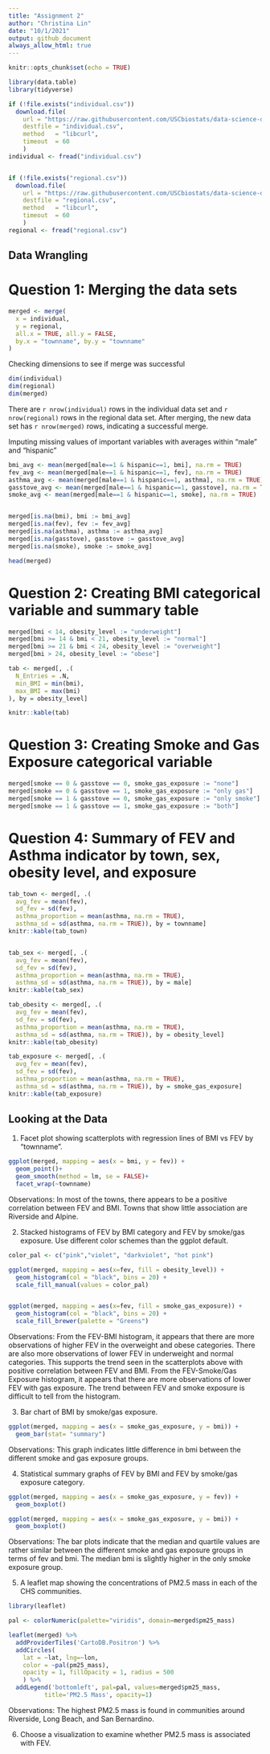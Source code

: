 ```yaml
---
title: "Assignment 2"
author: "Christina Lin"
date: "10/1/2021"
output: github_document
always_allow_html: true
---
```


```r
knitr::opts_chunk$set(echo = TRUE)
```


```r
library(data.table)
library(tidyverse)

if (!file.exists("individual.csv"))
  download.file(
    url = "https://raw.githubusercontent.com/USCbiostats/data-science-data/master/01_chs/chs_individual.csv",
    destfile = "individual.csv",
    method   = "libcurl",
    timeout  = 60
    )
individual <- fread("individual.csv")


if (!file.exists("regional.csv"))
  download.file(
    url = "https://raw.githubusercontent.com/USCbiostats/data-science-data/master/01_chs/chs_regional.csv",
    destfile = "regional.csv",
    method   = "libcurl",
    timeout  = 60
    )
regional <- fread("regional.csv")

```

## Data Wrangling

# Question 1: Merging the data sets

```r
merged <- merge(
  x = individual,
  y = regional,
  all.x = TRUE, all.y = FALSE,
  by.x = "townname", by.y = "townname"
)

```


Checking dimensions to see if merge was successful
```r
dim(individual)
dim(regional)
dim(merged)
```

There are `r nrow(individual)` rows in the individual data set and `r nrow(regional)` rows in the regional data set. After merging, the new data set has `r nrow(merged)` rows, indicating a successful merge. 




Imputing missing values of important variables with averages within "male" and "hispanic"

```r
bmi_avg <- mean(merged[male==1 & hispanic==1, bmi], na.rm = TRUE)
fev_avg <- mean(merged[male==1 & hispanic==1, fev], na.rm = TRUE)
asthma_avg <- mean(merged[male==1 & hispanic==1, asthma], na.rm = TRUE)
gasstove_avg <- mean(merged[male==1 & hispanic==1, gasstove], na.rm = TRUE)
smoke_avg <- mean(merged[male==1 & hispanic==1, smoke], na.rm = TRUE)


merged[is.na(bmi), bmi := bmi_avg]
merged[is.na(fev), fev := fev_avg]
merged[is.na(asthma), asthma := asthma_avg]
merged[is.na(gasstove), gasstove := gasstove_avg]
merged[is.na(smoke), smoke := smoke_avg]

head(merged)

```


# Question 2: Creating BMI categorical variable and summary table

```r
merged[bmi < 14, obesity_level := "underweight"]
merged[bmi >= 14 & bmi < 21, obesity_level := "normal"]
merged[bmi >= 21 & bmi < 24, obesity_level := "overweight"]
merged[bmi > 24, obesity_level := "obese"]

tab <- merged[, .(
  N_Entries = .N,
  min_BMI = min(bmi),
  max_BMI = max(bmi)
), by = obesity_level]

knitr::kable(tab)
```


# Question 3: Creating Smoke and Gas Exposure categorical variable 

```r
merged[smoke == 0 & gasstove == 0, smoke_gas_exposure := "none"]
merged[smoke == 0 & gasstove == 1, smoke_gas_exposure := "only gas"]
merged[smoke == 1 & gasstove == 0, smoke_gas_exposure := "only smoke"]
merged[smoke == 1 & gasstove == 1, smoke_gas_exposure := "both"]

```



# Question 4: Summary of FEV and Asthma indicator by town, sex, obesity level, and exposure

```r
tab_town <- merged[, .(
  avg_fev = mean(fev),
  sd_fev = sd(fev),
  asthma_proportion = mean(asthma, na.rm = TRUE),
  asthma_sd = sd(asthma, na.rm = TRUE)), by = townname]
knitr::kable(tab_town)


tab_sex <- merged[, .(
  avg_fev = mean(fev),
  sd_fev = sd(fev),
  asthma_proportion = mean(asthma, na.rm = TRUE),
  asthma_sd = sd(asthma, na.rm = TRUE)), by = male]
knitr::kable(tab_sex)

tab_obesity <- merged[, .(
  avg_fev = mean(fev),
  sd_fev = sd(fev),
  asthma_proportion = mean(asthma, na.rm = TRUE),
  asthma_sd = sd(asthma, na.rm = TRUE)), by = obesity_level]
knitr::kable(tab_obesity)

tab_exposure <- merged[, .(
  avg_fev = mean(fev),
  sd_fev = sd(fev),
  asthma_proportion = mean(asthma, na.rm = TRUE),
  asthma_sd = sd(asthma, na.rm = TRUE)), by = smoke_gas_exposure]
knitr::kable(tab_exposure)
```


## Looking at the Data

1. Facet plot showing scatterplots with regression lines of BMI vs FEV by “townname”.

```r
ggplot(merged, mapping = aes(x = bmi, y = fev)) +
  geom_point()+
  geom_smooth(method = lm, se = FALSE)+
  facet_wrap(~townname)
```

Observations: In most of the towns, there appears to be a positive correlation between FEV and BMI. Towns that show little association are Riverside and Alpine. 



2. Stacked histograms of FEV by BMI category and FEV by smoke/gas exposure. Use different color schemes than the ggplot default.
```r
color_pal <- c("pink","violet", "darkviolet", "hot pink")

ggplot(merged, mapping = aes(x=fev, fill = obesity_level)) +
  geom_histogram(col = "black", bins = 20) +
  scale_fill_manual(values = color_pal)


ggplot(merged, mapping = aes(x=fev, fill = smoke_gas_exposure)) +
  geom_histogram(col = "black", bins = 20) +
  scale_fill_brewer(palette = "Greens")

```

Observations: From the FEV-BMI histogram, it appears that there are more observations of higher FEV in the overweight and obese categories. There are also more observations of lower FEV in underweight and normal categories. This supports the trend seen in the scatterplots above with positive correlation between FEV and BMI. From the FEV-Smoke/Gas Exposure histogram, it appears that there are more observations of lower FEV with gas exposure. The trend between FEV and smoke exposure is difficult to tell from the histogram.



3. Bar chart of BMI by smoke/gas exposure.

```r
ggplot(merged, mapping = aes(x = smoke_gas_exposure, y = bmi)) +
  geom_bar(stat= "summary")

```

Observations: This graph indicates little difference in bmi between the different smoke and gas exposure groups.  



4. Statistical summary graphs of FEV by BMI and FEV by smoke/gas exposure category.

```r
ggplot(merged, mapping = aes(x = smoke_gas_exposure, y = fev)) +
  geom_boxplot()

ggplot(merged, mapping = aes(x = smoke_gas_exposure, y = bmi)) +
  geom_boxplot()

```

Observations: The bar plots indicate that the median and quartile values are rather similar between the different smoke and gas exposure groups in terms of fev and bmi. The median bmi is slightly higher in the only smoke exposure group. 



5. A leaflet map showing the concentrations of PM2.5 mass in each of the CHS communities.

```r
library(leaflet)

pal <- colorNumeric(palette="viridis", domain=merged$pm25_mass)

leaflet(merged) %>%
  addProviderTiles('CartoDB.Positron') %>%
  addCircles(
    lat = ~lat, lng=~lon,
    color = ~pal(pm25_mass),
    opacity = 1, fillOpacity = 1, radius = 500
    ) %>%
  addLegend('bottomleft', pal=pal, values=merged$pm25_mass,
          title='PM2.5 Mass', opacity=1)


```

Observations: The highest PM2.5 mass is found in communities around Riverside, Long Beach, and San Bernardino. 




6. Choose a visualization to examine whether PM2.5 mass is associated with FEV.

```r

```

